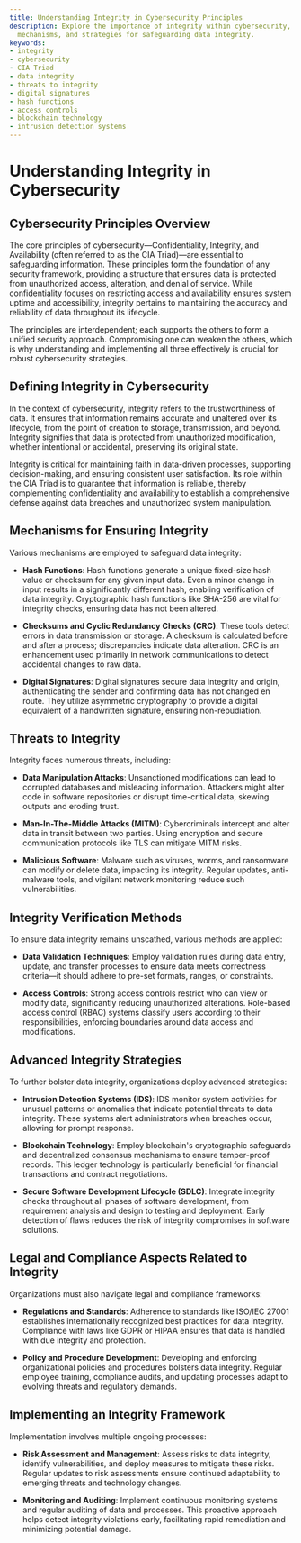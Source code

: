 ```yaml
---
title: Understanding Integrity in Cybersecurity Principles
description: Explore the importance of integrity within cybersecurity, its threats,
  mechanisms, and strategies for safeguarding data integrity.
keywords:
- integrity
- cybersecurity
- CIA Triad
- data integrity
- threats to integrity
- digital signatures
- hash functions
- access controls
- blockchain technology
- intrusion detection systems
---
```


# Understanding Integrity in Cybersecurity

## Cybersecurity Principles Overview

The core principles of cybersecurity—Confidentiality, Integrity, and Availability (often referred to as the CIA Triad)—are essential to safeguarding information. These principles form the foundation of any security framework, providing a structure that ensures data is protected from unauthorized access, alteration, and denial of service. While confidentiality focuses on restricting access and availability ensures system uptime and accessibility, integrity pertains to maintaining the accuracy and reliability of data throughout its lifecycle.

The principles are interdependent; each supports the others to form a unified security approach. Compromising one can weaken the others, which is why understanding and implementing all three effectively is crucial for robust cybersecurity strategies.

## Defining Integrity in Cybersecurity

In the context of cybersecurity, integrity refers to the trustworthiness of data. It ensures that information remains accurate and unaltered over its lifecycle, from the point of creation to storage, transmission, and beyond. Integrity signifies that data is protected from unauthorized modification, whether intentional or accidental, preserving its original state.

Integrity is critical for maintaining faith in data-driven processes, supporting decision-making, and ensuring consistent user satisfaction. Its role within the CIA Triad is to guarantee that information is reliable, thereby complementing confidentiality and availability to establish a comprehensive defense against data breaches and unauthorized system manipulation.

## Mechanisms for Ensuring Integrity

Various mechanisms are employed to safeguard data integrity:

- **Hash Functions**: Hash functions generate a unique fixed-size hash value or checksum for any given input data. Even a minor change in input results in a significantly different hash, enabling verification of data integrity. Cryptographic hash functions like SHA-256 are vital for integrity checks, ensuring data has not been altered.

- **Checksums and Cyclic Redundancy Checks (CRC)**: These tools detect errors in data transmission or storage. A checksum is calculated before and after a process; discrepancies indicate data alteration. CRC is an enhancement used primarily in network communications to detect accidental changes to raw data.

- **Digital Signatures**: Digital signatures secure data integrity and origin, authenticating the sender and confirming data has not changed en route. They utilize asymmetric cryptography to provide a digital equivalent of a handwritten signature, ensuring non-repudiation.

## Threats to Integrity

Integrity faces numerous threats, including:

- **Data Manipulation Attacks**: Unsanctioned modifications can lead to corrupted databases and misleading information. Attackers might alter code in software repositories or disrupt time-critical data, skewing outputs and eroding trust.

- **Man-In-The-Middle Attacks (MITM)**: Cybercriminals intercept and alter data in transit between two parties. Using encryption and secure communication protocols like TLS can mitigate MITM risks.

- **Malicious Software**: Malware such as viruses, worms, and ransomware can modify or delete data, impacting its integrity. Regular updates, anti-malware tools, and vigilant network monitoring reduce such vulnerabilities.

## Integrity Verification Methods

To ensure data integrity remains unscathed, various methods are applied:

- **Data Validation Techniques**: Employ validation rules during data entry, update, and transfer processes to ensure data meets correctness criteria—it should adhere to pre-set formats, ranges, or constraints.

- **Access Controls**: Strong access controls restrict who can view or modify data, significantly reducing unauthorized alterations. Role-based access control (RBAC) systems classify users according to their responsibilities, enforcing boundaries around data access and modifications.

## Advanced Integrity Strategies

To further bolster data integrity, organizations deploy advanced strategies:

- **Intrusion Detection Systems (IDS)**: IDS monitor system activities for unusual patterns or anomalies that indicate potential threats to data integrity. These systems alert administrators when breaches occur, allowing for prompt response.

- **Blockchain Technology**: Employ blockchain's cryptographic safeguards and decentralized consensus mechanisms to ensure tamper-proof records. This ledger technology is particularly beneficial for financial transactions and contract negotiations.

- **Secure Software Development Lifecycle (SDLC)**: Integrate integrity checks throughout all phases of software development, from requirement analysis and design to testing and deployment. Early detection of flaws reduces the risk of integrity compromises in software solutions.

## Legal and Compliance Aspects Related to Integrity

Organizations must also navigate legal and compliance frameworks:

- **Regulations and Standards**: Adherence to standards like ISO/IEC 27001 establishes internationally recognized best practices for data integrity. Compliance with laws like GDPR or HIPAA ensures that data is handled with due integrity and protection.

- **Policy and Procedure Development**: Developing and enforcing organizational policies and procedures bolsters data integrity. Regular employee training, compliance audits, and updating processes adapt to evolving threats and regulatory demands.

## Implementing an Integrity Framework

Implementation involves multiple ongoing processes:

- **Risk Assessment and Management**: Assess risks to data integrity, identify vulnerabilities, and deploy measures to mitigate these risks. Regular updates to risk assessments ensure continued adaptability to emerging threats and technology changes.

- **Monitoring and Auditing**: Implement continuous monitoring systems and regular auditing of data and processes. This proactive approach helps detect integrity violations early, facilitating rapid remediation and minimizing potential damage.